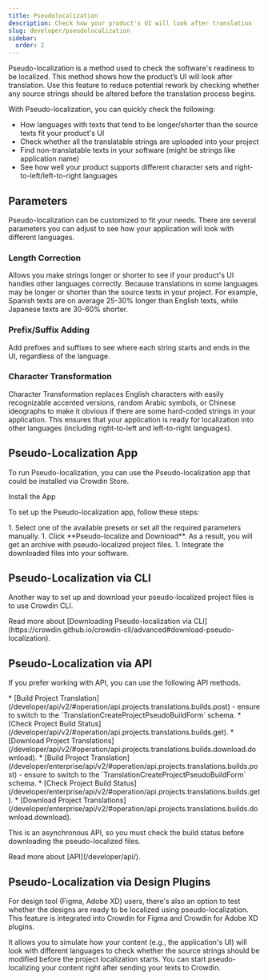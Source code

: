 ```yaml
---
title: Pseudolocalization
description: Check how your product's UI will look after translation
slug: developer/pseudolocalization
sidebar:
  order: 2
---
```



Pseudo-localization is a method used to check the software's readiness to be localized. This method shows how the product’s UI will look after translation. Use this feature to reduce potential rework by checking whether any source strings should be altered before the translation process begins.

With Pseudo-localization, you can quickly check the following:

- How languages with texts that tend to be longer/shorter than the source texts fit your product's UI
- Check whether all the translatable strings are uploaded into your project
- Find non-translatable texts in your software (might be strings like application name)
- See how well your product supports different character sets and right-to-left/left-to-right languages

## Parameters

Pseudo-localization can be customized to fit your needs. There are several parameters you can adjust to see how your application will look with different languages.

### Length Correction

Allows you make strings longer or shorter to see if your product's UI handles other languages correctly. Because translations in some languages may be longer or shorter than the source texts in your project. For example, Spanish texts are on average 25-30% longer than English texts, while Japanese texts are 30-60% shorter.

### Prefix/Suffix Adding

Add prefixes and suffixes to see where each string starts and ends in the UI, regardless of the language.

### Character Transformation

Character Transformation replaces English characters with easily recognizable accented versions, random Arabic symbols, or Chinese ideographs to make it obvious if there are some hard-coded strings in your application. This ensures that your application is ready for localization into other languages (including right-to-left and left-to-right languages).

## Pseudo-Localization App

To run Pseudo-localization, you can use the Pseudo-localization app that could be installed via Crowdin Store.

<LinkButton href="https://store.crowdin.com/pseudolocalization" icon="external" target="_blank">Install the App</LinkButton>

To set up the Pseudo-localization app, follow these steps:

<Steps>
  1. Select one of the available presets or set all the required parameters manually.
  1. Click **Pseudo-localize and Download**. As a result, you will get an archive with pseudo-localized project files.
  1. Integrate the downloaded files into your software.  
</Steps>

## Pseudo-Localization via CLI

Another way to set up and download your pseudo-localized project files is to use Crowdin CLI.

<ReadMore>
  Read more about [Downloading Pseudo-localization via CLI](https://crowdin.github.io/crowdin-cli/advanced#download-pseudo-localization).
</ReadMore>

## Pseudo-Localization via API

If you prefer working with API, you can use the following API methods.

<Tabs syncKey="product">
  <TabItem label="Crowdin">
    * [Build Project Translation](/developer/api/v2/#operation/api.projects.translations.builds.post) - ensure to switch to the `TranslationCreateProjectPseudoBuildForm` schema.
    * [Check Project Build Status](/developer/api/v2/#operation/api.projects.translations.builds.get).
    * [Download Project Translations](/developer/api/v2/#operation/api.projects.translations.builds.download.download).
  </TabItem>
  <TabItem label="Crowdin Enterprise">
    * [Build Project Translation](/developer/enterprise/api/v2/#operation/api.projects.translations.builds.post) - ensure to switch to the `TranslationCreateProjectPseudoBuildForm` schema.
    * [Check Project Build Status](/developer/enterprise/api/v2/#operation/api.projects.translations.builds.get).
    * [Download Project Translations](/developer/enterprise/api/v2/#operation/api.projects.translations.builds.download.download).
  </TabItem>
</Tabs>

This is an asynchronous API, so you must check the build status before downloading the pseudo-localized files.

<ReadMore>
  Read more about [API](/developer/api/).
</ReadMore>

## Pseudo-Localization via Design Plugins

For design tool (Figma, Adobe XD) users, there's also an option to test whether the designs are ready to be localized using pseudo-localization. This feature is integrated into Crowdin for Figma and Crowdin for Adobe XD plugins.

It allows you to simulate how your content (e.g., the application's UI) will look with different languages to check whether the source strings should be modified before the project localization starts. You can start pseudo-localizing your content right after sending your texts to Crowdin.

<CardGrid>
  <LinkCard
    title="Pseudo-localization via Crowdin for Figma plugin"
    href="/figma-plugin/#pseudo-localization"
  />
  <LinkCard
    title="Pseudo-localization via Crowdin for Adobe XD plugin"
    href="/adobe-xd-plugin/#pseudo-localization"
  />
</CardGrid>
